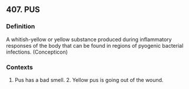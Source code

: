 ## 407. PUS
### Definition
A whitish-yellow or yellow substance produced during inflammatory responses of the body that can be found in regions of pyogenic bacterial infections. (Concepticon)

### Contexts
1. Pus has a bad smell. 2. Yellow pus is going out of the wound.

